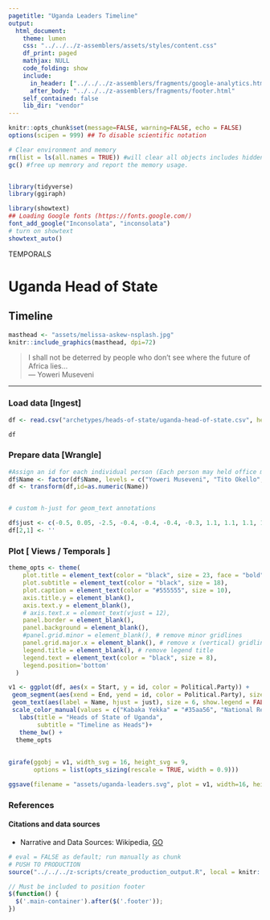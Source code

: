 ```yaml
---
pagetitle: "Uganda Leaders Timeline"
output:
  html_document:
    theme: lumen
    css: "../../../z-assemblers/assets/styles/content.css"
    df_print: paged
    mathjax: NULL
    code_folding: show
    include:
      in_header: ["../../../z-assemblers/fragments/google-analytics.html", "../../../z-assemblers/fragments/header.html"]
      after_body: "../../../z-assemblers/fragments/footer.html"
    self_contained: false
    lib_dir: "vendor"
---
```


```r

knitr::opts_chunk$set(message=FALSE, warning=FALSE, echo = FALSE)
options(scipen = 999) ## To disable scientific notation

# Clear environment and memory
rm(list = ls(all.names = TRUE)) #will clear all objects includes hidden objects.
gc() #free up memrory and report the memory usage.


library(tidyverse)
library(ggiraph)

library(showtext)
## Loading Google fonts (https://fonts.google.com/)
font_add_google("Inconsolata", "inconsolata")
# turn on showtext
showtext_auto()

```

<div class="activity">
TEMPORALS
</div>

# Uganda Head of State
## Timeline

```r

masthead <- "assets/melissa-askew-nsplash.jpg"
knitr::include_graphics(masthead, dpi=72)

```

> I shall not be deterred by people who don't see where the future of Africa lies...\
--- Yoweri Museveni 


***

### Load data [Ingest]


```r

df <- read.csv("archetypes/heads-of-state/uganda-head-of-state.csv", header = TRUE, stringsAsFactors = FALSE)

df
```

### Prepare data [Wrangle]

```r
#Assign an id for each individual person (Each person may held office multiple times)
df$Name <- factor(df$Name, levels = c("Yoweri Museveni", "Tito Okello", "Bazilio Olara-Okello", "Milton Obote", "Presidential Commission", "Paulo Muwanga", "Godfrey Binaisa", "Yusuf Lule", "Idi Amin", "Edward Mutesa"))
df <- transform(df,id=as.numeric(Name))


# custom h-just for geom_text annotations

df$just <- c(-0.5, 0.05, -2.5, -0.4, -0.4, -0.4, -0.3, 1.1, 1.1, 1.1, 1.1 )
df[2,1] <- ''

```


### Plot [ Views / Temporals ]


```r

theme_opts <- theme(
    plot.title = element_text(color = "black", size = 23, face = "bold"),
    plot.subtitle = element_text(color = "black", size = 18),
    plot.caption = element_text(color = "#555555", size = 10),
    axis.title.y = element_blank(),
    axis.text.y = element_blank(),
    # axis.text.x = element_text(vjust = 12),
    panel.border = element_blank(),
    panel.background = element_blank(),
    #panel.grid.minor = element_blank(), # remove minor gridlines
    panel.grid.major.x = element_blank(), # remove x (vertical) gridlines
    legend.title = element_blank(), # remove legend title
    legend.text = element_text(color = "black", size = 8),
    legend.position='bottom'
  )

v1 <- ggplot(df, aes(x = Start, y = id, color = Political.Party)) +
 geom_segment(aes(xend = End, yend = id, color = Political.Party), size = 6) +
 geom_text(aes(label = Name, hjust = just), size = 6, show.legend = FALSE) +
 scale_color_manual(values = c("Kabaka Yekka" = "#35aa56", "National Resistance Movement" = "#FCB322", "Independent" = "#b97a56", "Uganda People's Congress" = "#004266", "Uganda Army"  = "#D62828")) +
   labs(title = "Heads of State of Uganda",
        subtitle = "Timeline as Heads")+
   theme_bw() + 
  theme_opts
   
   
girafe(ggobj = v1, width_svg = 16, height_svg = 9,
       options = list(opts_sizing(rescale = TRUE, width = 0.9)))


```


```r

ggsave(filename = "assets/uganda-leaders.svg", plot = v1, width=16, height=9)

```


### References
#### Citations and data sources

* Narrative and Data Sources: Wikipedia, [GO](https://en.wikipedia.org/wiki/List_of_heads_of_state_of_Uganda){target="_blank"}


```r

# eval = FALSE as default; run manually as chunk
# PUSH TO PRODUCTION
source("../../../z-scripts/create_production_output.R", local = knitr::knit_global())

```


```js

// Must be included to position footer
$(function() {
  $('.main-container').after($('.footer'));
})

```


